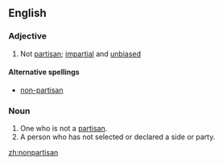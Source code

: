 ==English==


===Adjective===
{{en-adj}}

# Not [[partisan]]; [[impartial]] and [[unbiased]]

====Alternative spellings====
* [[non-partisan]]


===Noun===
{{en-noun}}

# One who is not a [[partisan]].  
#A person who has not selected or declared a side or party.

[[zh:nonpartisan]]